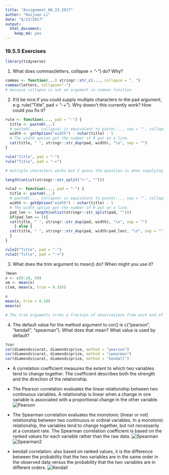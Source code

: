```yaml
---
title: "Assignment_08_23_2017"
author: "Ruijuan Li"
date: "8/23/2017"
output: 
  html_document: 
    keep_md: yes
---
```


### 19.5.5 Exercises
```r
library(tidyverse)
```

1. What does commas(letters, collapse = "-") do? Why?
```r
commas <- function(...) stringr::str_c(..., collapse = ", ")
commas(letters, collapse="-") 
# because collapse is not an argument in commas function
```

2. It’d be nice if you could supply multiple characters to the pad argument, e.g. rule("Title", pad = "-+"). Why doesn’t this currently work? How could you fix it?
```r
rule <- function(..., pad = "-") {
  title <- paste0(...) 
  # paste0(..., collapse) is equivalent to paste(..., sep = "", collapse), slightly more efficiently 
  width <- getOption("width") - nchar(title) - 5 
  # The width option get the number of R put on a line.  
  cat(title, " ", stringr::str_dup(pad, width), "\n", sep = "")
}

rule("Title", pad = "-")
rule("Title", pad = "-+")

# multiple characters works but I guess the question is when supplying multiple characters, how to still keep the width the same as when using a single character 

length(unlist(stringr::str_split("+-", "")))

rule2 <- function(..., pad = "-") {
  title <- paste0(...) 
  # paste0(..., collapse) is equivalent to paste(..., sep = "", collapse), slightly more efficiently 
  width <- getOption("width") - nchar(title) - 5 
  # The width option get the number of R put on a line.  
  pad_len <- length(unlist(stringr::str_split(pad, "")))
  if(pad_len == 1){ 
  cat(title, " ", stringr::str_dup(pad, width), "\n", sep = "")
    } else {
  cat(title, " ", stringr::str_dup(pad, width/pad_len), "\n", sep = "") 
  }
}

rule2("Title", pad = "-")
rule2("Title", pad = "-+")
```

3. What does the trim argument to mean() do? When might you use it?
```r
?mean
x <- c(0:10, 50)
xm <- mean(x)
c(xm, mean(x, trim = 0.10))

x
mean(x, trim = 0.10) 
mean(x)

# The trim arguments trims a fraction of observations from each end of the vector (meaning the range) before calculating the mean. This is useful for calculating a measure of central tendancy that is robust to outliers.
```

4. The default value for the method argument to cor() is c("pearson", "kendall", "spearman"). What does that mean? What value is used by default?
```r
?cor
cor(diamonds$carat, diamonds$price, method = "pearson")
cor(diamonds$carat, diamonds$price, method = "spearman")
cor(diamonds$carat, diamonds$price, method = "kendall") 
```

* A correlation coefficient measures the extent to which two variables tend to change together. The coefficient describes both the strength and the direction of the relationship. 

* The Pearson correlation evaluates the linear relationship between two continuous variables. A relationship is linear when a change in one variable is associated with a proportional change in the other variable.
![Pearson](/Users/ruijuanli/Desktop/2017_summer/Rclub-r4ds_Ruijuan.Li/R-club-Aug-23/pearson.png)

* The Spearman correlation evaluates the monotonic (linear or not) relationship between two continuous or ordinal variables. In a monotonic relationship, the variables tend to change together, but not necessarily at a constant rate. The Spearman correlation coefficient is based on the ranked values for each variable rather than the raw data. 
![Spearman](/Users/ruijuanli/Desktop/2017_summer/Rclub-r4ds_Ruijuan.Li/R-club-Aug-23/spearman.png)
![Spearman2](/Users/ruijuanli/Desktop/2017_summer/Rclub-r4ds_Ruijuan.Li/R-club-Aug-23/spearman2.png)

* kendall correlation: also based on ranked values, it is the difference between the probability that the two variables are in the same order in the observed data versus the probability that the two variables are in different orders. 
![Kendall](/Users/ruijuanli/Desktop/2017_summer/Rclub-r4ds_Ruijuan.Li/R-club-Aug-23/kendall.png)

